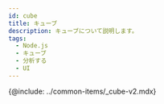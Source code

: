 ```yaml
---
id: cube
title: キューブ
description: キューブについて説明します。
tags:
  - Node.js
  - キューブ
  - 分析する
  - UI
---
```


<!-- 여기서 ***국가별 접속***, ***히트맵***, ***트랜잭션***, ***TOP 트랜잭션***, ***TPS***, ***응답 시간***, ***자원 사용 정보***를 제공합니다. -->

{@include: ../common-items/_cube-v2.mdx} 
